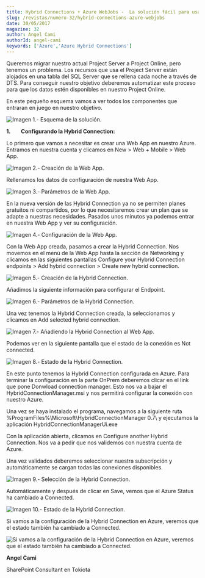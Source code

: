 ```yaml
---
title: Hybrid Connections + Azure WebJobs -  La solución fácil para usar nuestros datos OnPrem en la nube
slug: /revistas/numero-32/hybrid-connections-azure-webjobs
date: 30/05/2017
magazine: 32
author: Angel Cami
authorId: angel-cami
keywords: ['Azure','Azure Hybrid Connections']
---
```






Queremos migrar nuestro actual Project Server a Project Online, pero tenemos un problema. Los recursos que usa el Project Server están alojados en una tabla del SQL Server que se rellena cada noche a través de DTS. Para conseguir nuestro objetivo deberemos automatizar este proceso para que los datos estén disponibles en nuestro Project Online.

En este pequeño esquema vamos a ver todos los componentes que entraran en juego en nuestro objetivo.

![Imagen 1.- Esquema de la solución.](../../../images/numero32/hybrid-connections-azure-webjobs/image1.png)



**1.**       **Configurando la Hybrid Connection:**

Lo primero que vamos a necesitar es crear una Web App en nuestro Azure. Entramos en nuestra cuenta y clicamos en New &gt; Web + Mobile &gt; Web App.

![Imagen 2.- Creación de la Web App.](../../../images/numero32/hybrid-connections-azure-webjobs/image2.png)

Rellenamos los datos de configuración de nuestra Web App.

![Imagen 3.- Parámetros de la Web App.](../../../images/numero32/hybrid-connections-azure-webjobs/image3.png)

En la nueva versión de las Hybrid Connection ya no se permiten planes gratuitos ni compartidos, por lo que necesitaremos crear un plan que se adapte a nuestras necesidades. Pasados unos minutos ya podemos entrar en nuestra Web App y ver su configuración.

![Imagen 4.- Configuración de la Web App.](../../../images/numero32/hybrid-connections-azure-webjobs/image4.png)

Con la Web App creada, pasamos a crear la Hybrid Connection. Nos movemos en el menú de la Web App hasta la sección de Networking y clicamos en las siguientes pantallas Configure your Hybrid Connection endpoints &gt; Add hybrid connection &gt; Create new hybrid connection.

![Imagen 5.- Creación de la Hybrid Connection.](../../../images/numero32/hybrid-connections-azure-webjobs/image5.png)

Añadimos la siguiente información para configurar el Endpoint.

![Imagen 6.- Parámetros de la Hybrid Connection.](../../../images/numero32/hybrid-connections-azure-webjobs/image6.png)

Una vez tenemos la Hybrid Connection creada, la seleccionamos y clicamos en Add selected hybrid connection.

![Imagen 7.- Añadiendo la Hybrid Connection al Web App.](../../../images/numero32/hybrid-connections-azure-webjobs/image7.png)

Podemos ver en la siguiente pantalla que el estado de la conexión es Not connected.

![Imagen 8.- Estado de la Hybrid Connection.](../../../images/numero32/hybrid-connections-azure-webjobs/image8.png)

En este punto tenemos la Hybrid Connection configurada en Azure. Para terminar la configuración en la parte OnPrem deberemos clicar en el link que pone Donwload connection manager. Esto nos va a bajar el HybridConnectionManager.msi y nos permitirá configurar la conexión con nuestro Azure.

Una vez se haya instalado el programa, navegamos a la siguiente ruta %ProgramFiles%\Microsoft\HybridConnectionManager 0.7\ y ejecutamos la aplicación HybridConnectionManagerUi.exe

Con la aplicación abierta, clicamos en Configure another Hybrid Connection. Nos va a pedir que nos validemos con nuestra cuenta de Azure.

Una vez validados deberemos seleccionar nuestra subscripción y automáticamente se cargan todas las conexiones disponibles.

![Imagen 9.- Selección de la Hybrid Connection.](../../../images/numero32/hybrid-connections-azure-webjobs/image9.png)

Automáticamente y después de clicar en Save, vemos que el Azure Status ha cambiado a Connected.

![Imagen 10.- Estado de la Hybrid Connection.](../../../images/numero32/hybrid-connections-azure-webjobs/image10.png)

Si vamos a la configuración de la Hybrid Connection en Azure, veremos que el estado también ha cambiado a Connected.

![Si vamos a la configuración de la Hybrid Connection en Azure, veremos que el estado también ha cambiado a Connected.](../../../images/numero32/hybrid-connections-azure-webjobs/image11.png)



**Angel Cami**

SharePoint Consultant en Tokiota

